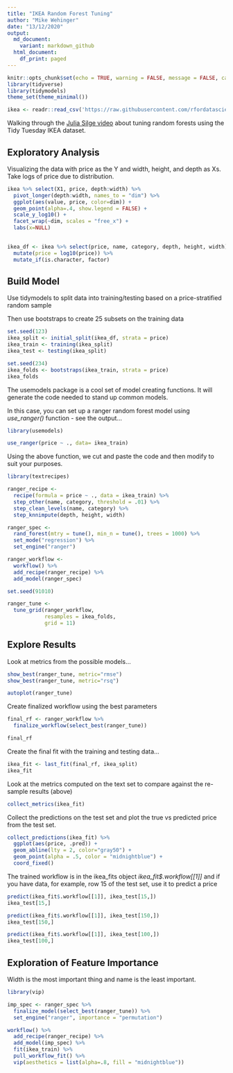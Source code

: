 ```yaml
---
title: "IKEA Random Forest Tuning"
author: "Mike Wehinger"
date: "13/12/2020"
output:
  md_document:
    variant: markdown_github
  html_document:
    df_print: paged
---
```


```r
knitr::opts_chunk$set(echo = TRUE, warning = FALSE, message = FALSE, cache = TRUE)
library(tidyverse)
library(tidymodels)
theme_set(theme_minimal())

ikea <- readr::read_csv('https://raw.githubusercontent.com/rfordatascience/tidytuesday/master/data/2020/2020-11-03/ikea.csv')

```
Walking through the [Julia Silge video](https://juliasilge.com/blog/ikea-prices/) about tuning random forests using the Tidy Tuesday IKEA dataset.  

## Exploratory Analysis

Visualizing the data with price as the Y and width, height, and depth as Xs. Take logs of price due to distribution. 

```r
ikea %>% select(X1, price, depth:width) %>% 
  pivot_longer(depth:width, names_to = "dim") %>% 
  ggplot(aes(value, price, color=dim)) + 
  geom_point(alpha=.4, show.legend = FALSE) +
  scale_y_log10() + 
  facet_wrap(~dim, scales = "free_x") +
  labs(x=NULL)
  
```


```r

ikea_df <- ikea %>% select(price, name, category, depth, height, width) %>%
  mutate(price = log10(price)) %>% 
  mutate_if(is.character, factor)

```

## Build Model

Use tidymodels to split data into training/testing based on a price-stratified random sample  

Then use bootstraps to create 25 subsets on the training data

```r
set.seed(123)
ikea_split <- initial_split(ikea_df, strata = price)
ikea_train <- training(ikea_split)
ikea_test <- testing(ikea_split)

set.seed(234)
ikea_folds <- bootstraps(ikea_train, strata = price)
ikea_folds

```

The usemodels package is a cool set of model creating functions. It will generate the code needed to stand up common models.  

In this case, you can set up a ranger random forest model using *use_ranger()* function - see the output...

```r
library(usemodels)

use_ranger(price ~ ., data= ikea_train)


```

Using the above function, we cut and paste the code and then modify to suit your purposes. 

```r

library(textrecipes)

ranger_recipe <- 
  recipe(formula = price ~ ., data = ikea_train) %>% 
  step_other(name, category, threshold = .01) %>%
  step_clean_levels(name, category) %>%
  step_knnimpute(depth, height, width)

ranger_spec <- 
  rand_forest(mtry = tune(), min_n = tune(), trees = 1000) %>% 
  set_mode("regression") %>% 
  set_engine("ranger") 

ranger_workflow <- 
  workflow() %>% 
  add_recipe(ranger_recipe) %>% 
  add_model(ranger_spec) 

set.seed(91010)

ranger_tune <-
  tune_grid(ranger_workflow, 
            resamples = ikea_folds, 
            grid = 11)


```


## Explore Results

Look at metrics from the possible models...

```r
show_best(ranger_tune, metric="rmse")
show_best(ranger_tune, metric="rsq")

autoplot(ranger_tune)


```

Create finalized workflow using the best parameters 

```r

final_rf <- ranger_workflow %>%
  finalize_workflow(select_best(ranger_tune))

final_rf

```

Create the final fit with the training and testing data... 

```r

ikea_fit <- last_fit(final_rf, ikea_split)
ikea_fit


```

Look at the metrics computed on the text set to compare against the re-sample results (above) 

```r
collect_metrics(ikea_fit)
```

Collect the predictions on the test set and plot the true vs predicted price from the test set. 


```r
collect_predictions(ikea_fit) %>%
  ggplot(aes(price, .pred)) +
  geom_abline(lty = 2, color="gray50") +
  geom_point(alpha = .5, color = "midnightblue") + 
  coord_fixed()

```
The trained workflow is in the ikea_fits object *ikea_fit$.workflow[[1]]* and if you have data, for example, row 15 of the test set, use it to predict a price

```r
predict(ikea_fit$.workflow[[1]], ikea_test[15,])
ikea_test[15,]

predict(ikea_fit$.workflow[[1]], ikea_test[150,])
ikea_test[150,]

predict(ikea_fit$.workflow[[1]], ikea_test[100,])
ikea_test[100,]
```
## Exploration of Feature Importance

Width is the most important thing and name is the least important. 

```r
library(vip)

imp_spec <- ranger_spec %>% 
  finalize_model(select_best(ranger_tune)) %>%
  set_engine("ranger", importance = "permutation")

workflow() %>%
  add_recipe(ranger_recipe) %>%
  add_model(imp_spec) %>%
  fit(ikea_train) %>%
  pull_workflow_fit() %>%
  vip(aesthetics = list(alpha=.8, fill = "midnightblue"))


```

